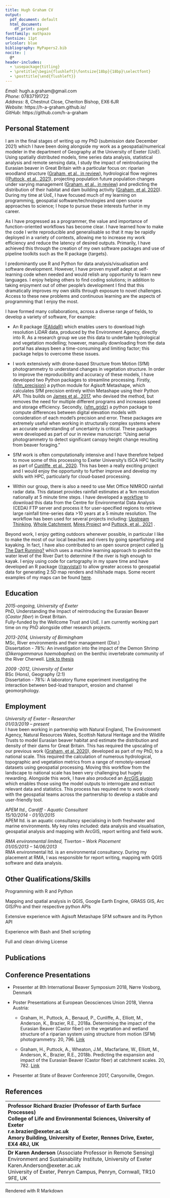 ```yaml
---
title: Hugh Graham CV
output:
  pdf_document: default
  html_document:
    df_print: paged
fontfamily: mathpazo
fontsize: 11pt
urlcolor: blue
bibliography: MyPapers2.bib
nocite: |
  @*
header-includes:
  - \usepackage{titling}
  - \pretitle{\begin{flushleft}\fontsize{18bp}{18bp}\selectfont}
  - \posttitle{\end{flushleft}}
---
```

\vspace{-1.5cm}
\pagenumbering{gobble}

*Email:*  hugh.a.graham@gmail.com \
*Phone:*  07837191722 \
*Address:*  8, Chestnut Close, Cheriton Bishop, EX6 6JR \
*Website:*  https://h-a-graham.github.io/ \
*GitHub:*  https://github.com/h-a-graham


## Personal Statement

I am in the final stages of writing up my PhD (submission date December 2021) which I have been doing alongside my work as a geospatial/numerical modeler in the department of  Geography at the University of Exeter (UoE). Using spatially distributed models, time series data analysis, statistical analysis and remote sensing data, I study the impact of reintroducing the Eurasian beaver in Great Britain with a particular focus on: riparian woodland structure ([Graham, et al., in review](https://github.com/h-a-graham/CWC_Results_Analysis)), hydrological flow regimes ([(Puttock, et al., 2021](https://onlinelibrary.wiley.com/doi/full/10.1002/hyp.14017)), projecting population future population changes under varying management ([Graham, et al., in review](https://github.com/h-a-graham/beavertools)) and predicting the distribution of their habitat and dam building activity ([Graham, et al. 2020](https://link.springer.com/article/10.1007%2Fs10344-020-01379-w)). During my time at UoE, I have focused much of my learning on programming, geospatial software/technologies and open source approaches to science; I hope to pursue these interests further in my career.

As I have progressed as a programmer, the value and importance of function-oriented workflows has become clear. I have learned how to make the code I write reproducible and generalisable so that it may be rapidly deployed in a variety of contexts, allowing me to increase my work efficiency and reduce the latency of desired outputs. Primarily, I have achieved this through the creation of my own software packages and use of pipeline toolkits such as the R package {targets}.

I predominantly use R and Python for data analysis/visualisation and software development. However, I have proven myself adept at self-learning code when needed and would relish any opportunity to learn new languages. I  enjoy helping others to find coding solutions; in addition to taking enjoyment out of other people's development I find that this dramatically improves my own skills through exposure to novel challenges. Access to these new problems and continuous learning are the aspects of programming that I enjoy the most.

I have formed many collaborations, across a diverse range of fields, to develop a variety of software, For example:

* An R package [{EAlidaR}](https://github.com/h-a-graham/EAlidaR) which enables users to download high resolution LiDAR data, produced by the Environment Agency, directly into R. As a research group we use this data to undertake hydrological and vegetation modelling; however, manually downloading from the data portal has always been a time-consuming and limiting factor; this package helps to overcome these issues. 

* I work extensively with drone-based Structure from Motion (SfM) photogrammetry to understand changes in vegetation structure. In order to improve the reproducibility and accuracy of these models, I have developed two Python packages to streamline processing. Firstly, [{sfm_precision}](https://github.com/exeter-creww/SFM_Precision/tree/master/sfm_precision) a python module for Agisoft Metashape, which calculates SfM precision entirely within Metashape using their Python API. This builds on [James et al., 2017](https://onlinelibrary.wiley.com/doi/full/10.1002/esp.4125), who devised the method, but removes the need for multiple different programs and increases speed and storage efficiency. Secondly, [{sfm_gridz}](https://github.com/exeter-creww/SFM_Precision/tree/master/sfm_gridz) a python package to compute differences between digital elevation models with consideration of each model’s precision and error. These packages are extremely useful when working in structurally complex systems where an accurate understanding of uncertainty is critical. These packages were developed as part of our in review manuscript: "Using aerial photogrammetry to detect significant canopy height change resulting from beaver foraging."

* SfM work is often computationally intensive and I have therefore helped to move some of this processing to Exeter University's ISCA HPC facility as part of [Cunliffe, et al., 2020](https://zslpublications.onlinelibrary.wiley.com/doi/full/10.1002/rse2.228). This has been a really exciting project and I would enjoy the opportunity to further improve and develop my skills with HPC, particularly for cloud-based processing.

* Within our group, there is also a need to use Met Office NIMROD rainfall radar data. This dataset provides rainfall estimates at a 1km resolution nationally at 5 minute time steps. I have developed a [workflow](https://github.com/exeter-creww/Rainfall_radar) to download this data from the Centre for Environmental Data Analysis (CEDA) FTP server and process it for user-specified regions to retrieve large rainfall time-series data >10 years at a 5 minute resolution. The workflow has been used for several projects including: [Upstream Thinking](https://www.exeter.ac.uk/creww/research/casestudies/upstreamthinking/), [Whole Catchment](https://www.exeter.ac.uk/creww/research/casestudies/wholecatchment/), [Mires Project](https://www.exeter.ac.uk/creww/research/casestudies/miresproject/) and [Puttock, et al., 2021](https://onlinelibrary.wiley.com/doi/full/10.1002/hyp.14017) .

Beyond work, I enjoy getting outdoors whenever possible, in particular I like to make the most of our local beaches and rivers by going spearfishing and kayaking. In fact, I have also contributed to an open source project called [Is The Dart Running?](http://isthedartrunning.co.uk/) which uses a machine learning approach to predict the water level of the River Dart to determine if the river is high enough to kayak. I enjoy using code for cartography in my spare time and have developed an R package ([{rayvista}](https://github.com/h-a-graham/rayvista)) to allow greater access to geospatial data for generating 2.5D map renders and hillshade maps. Some recent examples of my maps can be found [here](https://github.com/h-a-graham/Hugh-30DayMapChallenge).


## Education

*2015-ongoing, University of Exeter* \
PhD, Understanding the Impact of reintroducing the Eurasian Beaver (*Castor fiber*) in Great Britain.\
Fully-funded by the Wellcome Trust and UoE. I am currently working part time on my PhD alongside other research projects.

*2013-2014, University of Birmingham* \
MSc, River environments and their management (Dist.) \
Dissertation - 78%: An investigation into the impact of the Demon Shrimp (*Dikerogammarus haemobaphes*) on the benthic invertebrate community of the River Cherwell. [Link to thesis](http://www.nonnativespecies.org/index.cfm?pageid=559)

*2009 -2012, University of Exeter* \
BSc (Hons), Geography (2:1) \
Dissertation - 78%: A laboratory flume experiment investigating the interaction between bed-load transport, erosion and channel geomorphology.

## Employment

*University of Exeter – Researcher*\
*01/03/2019 – present* \
I have been working in partnership with Natural England, The Environment Agency, Natural Resources Wales, Scottish Natural Heritage and the Wildlife Trusts to model Eurasian beaver habitat and estimate the distribution and density of their dams for Great Britain. This has required the upscaling of our previous work ([Graham, et al. 2020](https://link.springer.com/article/10.1007%2Fs10344-020-01379-w)), developed as part of my PhD, to a national scale. This required the calculation of numerous hydrological, topographic and vegetation metrics from a range of remotely-sensed datasets using geospatial processing. Moving this workflow from the landscape to national scale has been very challenging but hugely rewarding. Alongside this work, I have also produced an [ArcGIS plugin](https://github.com/exeter-creww/Beaver_Tools_ArcToolbox) which enables those using the model outputs to interrogate and extract relevant data and statistics. This process has required me to work closely with the geospatial teams across the partnership to develop a stable and user-friendly tool. 

*APEM ltd., Cardiff - Aquatic Consultant* \
*15/10/2014 - 01/10/2015* \
APEM ltd. is an aquatic consultancy specialising in both freshwater and marine environments. My key roles included: data analysis and visualisation, geospatial analysis and mapping with ArcGIS, report writing and field work.

*RMA environmental limited, Tiverton – Work Placement* \
*01/05/2013 – 14/06/2013* \
RMA environmental ltd. is an environmental consultancy. During my placement at RMA, I was responsible for report writing, mapping with QGIS software and data analysis.

## Other Qualifications/Skills

Programming with R and Python

Mapping and spatial analysis in QGIS, Google Earth Engine, GRASS GIS, Arc GIS/Pro and their respective python APIs

Extensive experience with Agisoft Metashape SFM software and its Python API

Experience with Bash and Shell scripting

Full and clean driving License


## Publications

<div id="refs"></div>

## Conference Presentations

* Presenter at 8th International Beaver Symposium 2018, Nørre Vosborg, Denmark

* Poster Presentations at European Geosciences Union 2018, Vienna Austria: 

  + Graham, H., Puttock, A., Benaud, P., Cunliffe, A., Elliott, M., Anderson, K., Brazier, R.E., 2018a. Determining the impact of the Eurasian Beaver (Castor fiber) on the vegetation and wetland structure of a riparian system using structure from motion (SFM) photogrammetry. 20, 796. [Link](https://ui.adsabs.harvard.edu/abs/2018EGUGA..20..796G/abstract) 

  +  Graham, H., Puttock, A., Wheaton, J.M., Macfarlane, W., Elliott, M., Anderson, K., Brazier, R.E., 2018b. Predicting the expansion and impact of the Eurasian Beaver (Castor fiber) at catchment scales. 20, 782. [Link](https://ui.adsabs.harvard.edu/abs/2018EGUGA..20..782G/abstract)

* Presenter at State of Beaver Conference 2017, Canyonville, Oregon.


## References

----------------------------------------------------------------------
**Professor Richard Brazier** (Professor of Earth Surface Processes) \
College of Life and Environmental Sciences, University of Exeter \
r.e.brazier@exeter.ac.uk \
Amory Building, University of Exeter, Rennes Drive, Exeter, EX4 4RJ, UK


---------------------------------------------------------------------
**Dr Karen Anderson** (Associate Professor in Remote Sensing) \
Environment and Sustainability Institute, University of Exeter \
Karen.Anderson@exeter.ac.uk \
University of Exeter, Penryn Campus, Penryn, Cornwall, TR10 9FE, UK 


----------------------------------------------------------------------


\scriptsize *Rendered with R Markdown 
